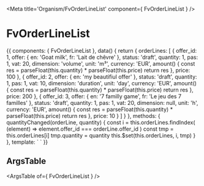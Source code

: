 
<Meta title='Organism/FvOrderLineList' component={ FvOrderLineList } />

# FvOrderLineList

<Canvas>
<Story name='Common' height='150px'>{{
  components: { FvOrderLineList },
  data() {
    return {
      orderLines: [
        {
          offer_id: 1,
          offer: {
            en: 'Goat milk',
            fr: 'Lait de chêvre'
          },
          status: 'draft',
          quantity: 1,
          pas: 1,
          vat: 20,
          dimension: 'volume',
          unit: 'm³',
          currency: 'EUR',
          amount() {
            const res = parseFloat(this.quantity) * parseFloat(this.price)
            return res
          },
          price: 100
        },
        {
          offer_id: 2,
          offer: {
            en: 'my beautifiul offer'
          },
          status: 'draft',
          quantity: 1,
          pas: 1,
          vat: 10,
          dimension: 'duration',
          unit: 'day',
          currency: 'EUR',
          amount() {
            const res = parseFloat(this.quantity) * parseFloat(this.price)
            return res
          },
          price: 200
        },
        {
          offer_id: 3,
          offer: {
            en: '7 familly game',
            fr: 'Le jeu des 7 familles'
          },
          status: 'draft',
          quantity: 1,
          pas: 1,
          vat: 20,
          dimension: null,
          unit: 'h',
          currency: 'EUR',
          amount() {
            const res = parseFloat(this.quantity) * parseFloat(this.price)
            return res
          },
          price: 10
        }
      ]
    }
  },
  methods: {
    quantityChanged(orderLine, quantity) {
      const i = this.orderLines.findIndex(
        (element) => element.offer_id === orderLine.offer_id
      )
      const tmp = this.orderLines[i]
      tmp.quantity = quantity
      this.$set(this.orderLines, i, tmp)
    }
  },
  template: `<FvOrderLineList
    :orderLines="orderLines"
    @orderLines:quantityChanged="quantityChanged"
  >
  </FvOrderLineList>`
}}</Story>
</Canvas>

## ArgsTable

<ArgsTable of={ FvOrderLineList } />
